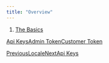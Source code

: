 ```yaml
---
title: "Overview"
---
```


1. [The Basics](/maginium/the-basics)

[Api Keys](/maginium/the-basics/token/api-keys)[Admin Token](/maginium/the-basics/token/admin-token)[Customer Token](/maginium/the-basics/token/customer-token)

[PreviousLocale](/maginium/the-basics/locale)[NextApi Keys](/maginium/the-basics/token/api-keys)
